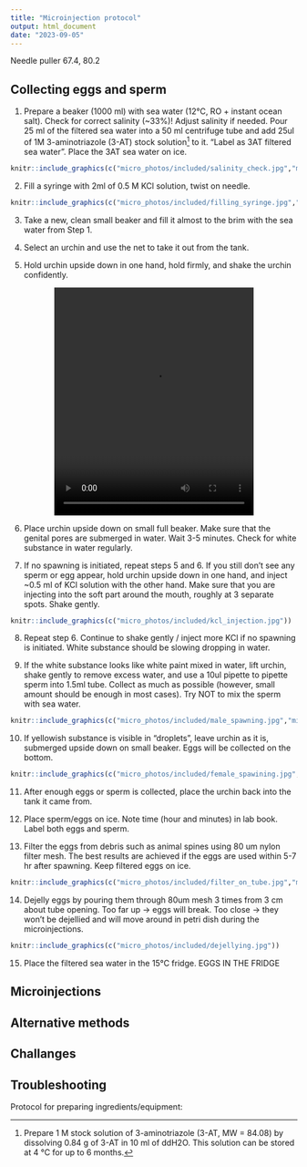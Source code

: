 ```yaml
---
title: "Microinjection protocol"
output: html_document
date: "2023-09-05"
---
```


Needle puller 67.4, 80.2

## Collecting eggs and sperm

1. Prepare a beaker (1000 ml) with sea water (12&deg;C, RO + instant ocean salt). Check for correct salinity (~33%)! Adjust salinity if needed. Pour 25 ml of the filtered sea water into a 50 ml centrifuge tube and add 25ul of 1M 3-aminotriazole (3-AT) stock solution^[Prepare 1 M stock solution of 3-aminotriazole (3-AT, MW = 84.08) by dissolving 0.84 g of 3-AT in 10 ml of ddH2O. This solution can be stored at 4 °C for up to 6 months.] to it. “Label as 3AT filtered sea water”. Place the 3AT sea water on ice.

```r
knitr::include_graphics(c("micro_photos/included/salinity_check.jpg","micro_photos/included/33_salinity.jpg"))
```

2. Fill a syringe with 2ml of 0.5 M KCl solution, twist on needle.

```r
knitr::include_graphics(c("micro_photos/included/filling_syringe.jpg","micro_photos/included/screw_on_needle_KCl.jpg"))
```

3. Take a new, clean small beaker and fill it almost to the brim with the sea water from Step 1.

4. Select an urchin and use the net to take it out from the tank.

5. Hold urchin upside down in one hand, hold firmly, and shake the urchin confidently. 

<center>
<video width="350" height="400" controls>
  <source src="micro_photos/included/shaking_for_spawning.mp4" type="video/mp4">
</video>
</center>

6. Place urchin upside down on small full beaker. Make sure that the genital pores are submerged in water. Wait 3-5 minutes. Check for white substance in water regularly. 

7. If no spawning is initiated, repeat steps 5 and 6. If you still don't see any sperm or egg appear, hold urchin upside down in one hand, and inject ~0.5 ml of KCl solution with the other hand. Make sure that you are injecting into the soft part around the mouth, roughly at 3 separate spots. Shake gently.

```r
knitr::include_graphics(c("micro_photos/included/kcl_injection.jpg"))
```

8. Repeat step 6. Continue to shake gently / inject more KCl if no spawning is initiated. White substance should be slowing dropping in water.

9. If the white substance looks like white paint mixed in water, lift urchin, shake gently to remove excess water, and use a 10ul pipette to pipette sperm into 1.5ml tube. Collect as much as possible (however, small amount should be enough in most cases). Try NOT to mix the sperm with sea water.

```r
knitr::include_graphics(c("micro_photos/included/male_spawning.jpg","micro_photos/included/sperm_dry_collection.jpg","micro_photos/included/collected_sperm.jpg"))
```

10. If yellowish substance is visible in “droplets”, leave urchin as it is, submerged upside down on small beaker. Eggs will be collected on the bottom.

```r
knitr::include_graphics(c("micro_photos/included/female_spawining.jpg","micro_photos/included/female_spawining2.jpg"))
```

11. After enough eggs or sperm is collected, place the urchin back into the tank it came from.

12. Place sperm/eggs on ice. Note time (hour and minutes) in lab book. Label both eggs and sperm.

13. Filter the eggs from debris such as animal spines using 80 um nylon filter mesh. The best results are achieved if the eggs are used within 5-7 hr after spawning. Keep filtered eggs on ice.

```r
knitr::include_graphics(c("micro_photos/included/filter_on_tube.jpg","micro_photos/included/filter_on_tube2.jpg","micro_photos/included/filter_eggs.jpg"))
```

14. Dejelly eggs by pouring them through 80um mesh 3 times from 3 cm about tube opening. Too far up -> eggs will break. Too close -> they won’t be dejellied and will move around in petri dish during the microinjections.

```r
knitr::include_graphics(c("micro_photos/included/dejellying.jpg"))
```

15. Place the filtered sea water in the 15&deg;C fridge. EGGS IN THE FRIDGE

## Microinjections

## Alternative methods

## Challanges

## Troubleshooting

Protocol for preparing ingredients/equipment: 


